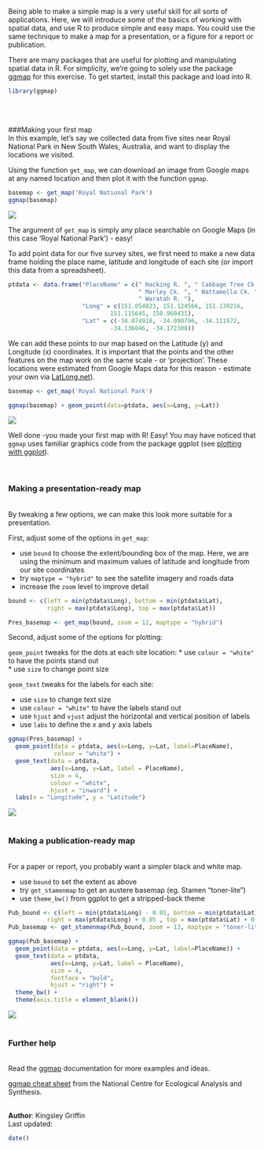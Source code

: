 Being able to make a simple map is a very useful skill for all sorts of applications. Here, we will introduce some of the basics of working with spatial data, and use R to produce simple and easy maps. You could use the same technique to make a map for a presentation, or a figure for a report or publication. 

There are many packages that are useful for plotting and manipulating spatial data in R. For simplicity, we're going to solely use the package [ggmap](https://cran.r-project.org/web/packages/ggmap/index.html) for this exercise. To get started, install this package and load into R.
  
```{r, warning=F,message=F}
library(ggmap)
```
<br><br>

###Making your first map
<br>
In this example, let's say we collected data from five sites near Royal National Park in New South Wales, Australia, and want to display the locations we visited. 

Using the function `get_map`, we can download an image from Google maps at any named location and then plot it with the function `ggmap`. 

```{r, warning = FALSE,message=F,eval=F}
basemap <- get_map('Royal National Park')
ggmap(basemap)
```

![](Making_simple_maps_image1.jpeg)

The argument of `get_map` is simply any place searchable on Google Maps (in this case 'Royal National Park') - easy!   

To add point data for our five survey sites, we first need to make a new data frame holding the place name, latitude and longitude of each site (or import this data from a spreadsheet).

```{r}
ptdata <- data.frame("PlaceName" = c(" Hacking R. ", " Cabbage Tree Ck. ", 
                                     " Marley Ck. ", " Wattamolla Ck. ", 
                                     " Waratah R. "), 
                     "Long" = c(151.054823, 151.124566, 151.139216, 
                             151.115645, 150.960431), 
                     "Lat" = c(-34.074918, -34.090796, -34.111972, 
                             -34.136046, -34.172308))                       
```

We can add these points to our map based on the Latitude (y) and Longitude (x) coordinates. It is important that the points and the other features on the map work on the same scale - or 'projection'. These locations were estimated from Google Maps data for this reason - estimate your own via [LatLong.net](http://latlong.net)).

```{r, warning = FALSE,message=F,echo=F}
basemap <- get_map('Royal National Park')
```

```{r,eval=F}
ggmap(basemap) + geom_point(data=ptdata, aes(x=Long, y=Lat))
```
![](Making_simple_maps_image2.jpeg)


Well done -you made your first map with R! Easy! You may have noticed that `ggmap` uses familiar graphics code from the package ggplot (see [plotting with ggplot](http://environmentalcomputing.net/plotting-with-ggplot/)).  
<br><br>

### Making a presentation-ready map
<br>
By tweaking a few options, we can make this look more suitable for a presentation.   

First, adjust some of the options in `get_map`:

* use `bound` to choose the extent/bounding box of the map. Here, we are using the minimum and maximum values of latitude and longitude from our site coordinates 
* try `maptype = "hybrid"` to see the satellite imagery and roads data   
* increase the `zoom` level to improve detail   
  
```{r, message = FALSE, warning = FALSE}
bound <- c(left = min(ptdata$Long), bottom = min(ptdata$Lat), 
           right = max(ptdata$Long), top = max(ptdata$Lat))

Pres_basemap <- get_map(bound, zoom = 12, maptype = "hybrid")
```

Second, adjust some of the options for plotting:

`geom_point` tweaks for the dots at each site location:
* use `colour = "white"` to have the points stand out  
* use `size` to change point size  

`geom_text` tweaks for the labels for each site:  

* use `size` to change text size 
* use `colour = "white"` to have the labels stand out 
* use `hjust` and `vjust` adjust the horizontal and vertical position of labels  
* use `labs` to define the *x* and *y* axis labels  

```{r, message = FALSE, warning = FALSE,eval=F}
ggmap(Pres_basemap) + 
  geom_point(data = ptdata, aes(x=Long, y=Lat, label=PlaceName), 
             colour = "white") +
  geom_text(data = ptdata, 
            aes(x=Long, y=Lat, label = PlaceName),
            size = 4, 
            colour = "white",
            hjust = "inward") +
  labs(x = "Longitude", y = "Latitude")
```

![](Making_simple_maps_image3.jpeg)
<br><br>

### Making a publication-ready map
<br>
For a paper or report, you probably want a simpler black and white map.

* use `bound` to set the extent as above  
* try `get_stamenmap` to get an austere basemap (eg. Stamen "toner-lite")   
* use `theme_bw()` from ggplot to get a stripped-back theme   
  
```{r, message = FALSE, warning = FALSE,eval=F}
Pub_bound <- c(left = min(ptdata$Long) - 0.05, bottom = min(ptdata$Lat) - 0.05, 
           right = max(ptdata$Long) + 0.05 , top = max(ptdata$Lat) + 0.05)
Pub_basemap <- get_stamenmap(Pub_bound, zoom = 13, maptype = "toner-lite")

ggmap(Pub_basemap) + 
  geom_point(data = ptdata, aes(x=Long, y=Lat, label=PlaceName)) +
  geom_text(data = ptdata, 
            aes(x=Long, y=Lat, label = PlaceName),
            size = 4,
            fontface = "bold",
            hjust = "right") +
  theme_bw() +
  theme(axis.title = element_blank())
```
![](Making_simple_maps_image4.jpeg)
<br><br>

### Further help
<br>
Read the [ggmap](https://cran.r-project.org/web/packages/ggmap/index.html) documentation for more examples and ideas.

[ggmap cheat sheet](https://www.nceas.ucsb.edu/~frazier/RSpatialGuides/ggmap/ggmapCheatsheet.pdf) from the National Centre for Ecological Analysis and Synthesis.
<br><br>

**Author**: Kingsley Griffin
<br>
Last updated:
```{r,echo=F}
date()
```


